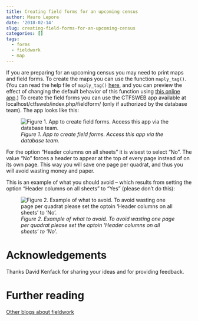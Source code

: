 ```yaml
---
title: Creating field forms for an upcoming census
author: Mauro Lepore
date: '2018-02-14'
slug: creating-field-forms-for-an-upcoming-census
categories: []
tags:
  - forms
  - fieldwork
  - map
---
```


If you are preparing for an upcoming census you may need to print maps and field forms. To create the maps you can use the function `maply_tag()`. (You can read the help file of `maply_tag()` [here](https://forestgeo.github.io/fgeo.map/reference/maply_tag.html), and you can preview the effect of changing the default behavior of this function using [this online app](https://bookdown.org/fgeocomm/maply_tag_app/).) To create the field forms you can use the CTFSWEB app available at localhost/ctfsweb/index.php/fieldform/ (only if authorized by the database team). The app looks like this:

![_Figure 1. App to create field forms. Access this app via the database team._](https://i.imgur.com/3FKzP4N.png)

For the option "Header columns on all sheets" it is wisest to select "No". The value "No" forces a header to appear at the top of every page instead of on its own page. This way you will save one page per quadrat, and thus you will avoid wasting money and paper. 

This is an example of what you should avoid -- which results from setting the option "Header columns on all sheets" to "Yes" (please don't do this):

![_Figure 2. Example of what to avoid. To avoid wasting one page per quadrat please set the optoin 'Header columns on all sheets' to 'No'._](https://i.imgur.com/4BIbUIK.png)

# Acknowledgements

Thanks David Kenfack for sharing your ideas and for providing feedback.

# Further reading

[Other blogs about fieldwork](https://fgeo.netlify.com/tags/fieldwork/)
